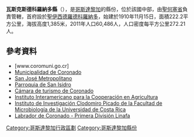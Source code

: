 {{Coord|10|4|43|N|83|58|53|W|display=title}}

'''瓦斯克斯德科羅納多縣'''（{{lang-es|Cantón de Vázquez de Coronado}}），是[[哥斯達黎加|哥斯達黎加]]的縣份，位於該國中部，由[[聖何塞省_(哥斯達黎加)|聖何塞省]]負責管轄，首府設於[[聖伊西德羅德科羅納多區|聖伊西德羅德科羅納多]]，始建於1910年11月15日，面積222.2平方公里，海拔高度1,385米，2011年人口60,486人，人口密度每平方公里272.21人。

==參考資料==
* [www.coromuni.go.cr]
* [http://www.coromuni.go.cr Municipalidad de Coronado] {{Wayback|url=http://www.coromuni.go.cr/ |date=20210303230220 }}
* [https://web.archive.org/web/20070811192730/http://www.sanjosemetropolitano.org/ModMunicipalidades/Vasquez/Canton_Vasquez_de_Coronado.htm San José Metropolitano]
* [http://sanisidrolabrador.org/ Parroquia de San Isidro] {{Wayback|url=http://sanisidrolabrador.org/ |date=20191206123454 }}
* [https://web.archive.org/web/20150417200309/http://www.corotur.com/ Cámara de turismo de Coronado]
* [https://web.archive.org/web/20071214030915/http://www.iica.int/costarica/  Instituto Interamericano para la Cooperación en Agricultura]
* [http://www.icp.ucr.ac.cr/ Instituto de Investigación Clodomiro Picado de la Facultad de Microbiología de la Universidad de Costa Rica] {{Wayback|url=http://www.icp.ucr.ac.cr/ |date=20210414205500 }}
* [https://web.archive.org/web/20140109234503/http://labradorcr.com/ Labrador de Coronado - Primera División Linafa]

{{哥斯達黎加省份}}
[[Category:哥斯達黎加行政區劃|Category:哥斯達黎加行政區劃]]
[[Category:哥斯達黎加縣份|Category:哥斯達黎加縣份]]